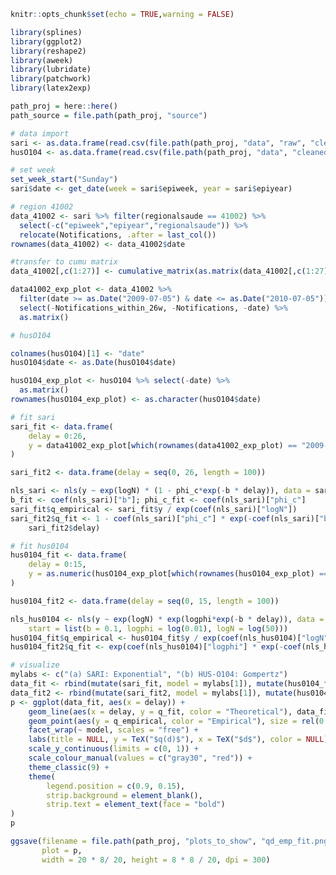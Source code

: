 ```r
knitr::opts_chunk$set(echo = TRUE,warning = FALSE)

library(splines)
library(ggplot2)
library(reshape2)
library(aweek)
library(lubridate)
library(patchwork)
library(latex2exp)
```

```r
path_proj = here::here()
path_source = file.path(path_proj, "source")

# data import
sari <- as.data.frame(read.csv(file.path(path_proj, "data", "raw", "clean_data_srag_epiweek_delay_table_PR.csv"),))
husO104 <- as.data.frame(read.csv(file.path(path_proj, "data", "cleaned", "husO104_tri_cumu.csv"),))

# set week
set_week_start("Sunday")
sari$date <- get_date(week = sari$epiweek, year = sari$epiyear)
```

```r
# region 41002
data_41002 <- sari %>% filter(regionalsaude == 41002) %>%
  select(-c("epiweek","epiyear","regionalsaude")) %>%
  relocate(Notifications, .after = last_col())
rownames(data_41002) <- data_41002$date

#transfer to cumu matrix
data_41002[,c(1:27)] <- cumulative_matrix(as.matrix(data_41002[,c(1:27)]))

data41002_exp_plot <- data_41002 %>%
  filter(date >= as.Date("2009-07-05") & date <= as.Date("2010-07-05")) %>%
  select(-Notifications_within_26w, -Notifications, -date) %>%
  as.matrix()
```

```r
# husO104

colnames(husO104)[1] <- "date"
husO104$date <- as.Date(husO104$date)

husO104_exp_plot <- husO104 %>% select(-date) %>%
  as.matrix()
rownames(husO104_exp_plot) <- as.character(husO104$date)
```

```r
# fit sari
sari_fit <- data.frame(
    delay = 0:26,
    y = data41002_exp_plot[which(rownames(data41002_exp_plot) == "2009-08-30"),]
)

sari_fit2 <- data.frame(delay = seq(0, 26, length = 100))

nls_sari <- nls(y ~ exp(logN) * (1 - phi_c*exp(-b * delay)), data = sari_fit, start = list(b = 0.2, phi_c = 0.9, logN = log(787)))
b_fit <- coef(nls_sari)["b"]; phi_c_fit <- coef(nls_sari)["phi_c"]
sari_fit$q_empirical <- sari_fit$y / exp(coef(nls_sari)["logN"])
sari_fit2$q_fit <- 1 - coef(nls_sari)["phi_c"] * exp(-coef(nls_sari)["b"] *
    sari_fit2$delay)

# fit hus0104
hus0104_fit <- data.frame(
    delay = 0:15,
    y = as.numeric(husO104_exp_plot[which(rownames(husO104_exp_plot) == "2011-05-22"),])
)

hus0104_fit2 <- data.frame(delay = seq(0, 15, length = 100))

nls_hus0104 <- nls(y ~ exp(logN) * exp(logphi*exp(-b * delay)), data = hus0104_fit,
    start = list(b = 0.1, logphi = log(0.01), logN = log(50)))
hus0104_fit$q_empirical <- hus0104_fit$y / exp(coef(nls_hus0104)["logN"])
hus0104_fit2$q_fit <- exp(coef(nls_hus0104)["logphi"] * exp(-coef(nls_hus0104)["b"] * hus0104_fit2$delay))

# visualize
mylabs <- c("(a) SARI: Exponential", "(b) HUS-O104: Gompertz")
data_fit <- rbind(mutate(sari_fit, model = mylabs[1]), mutate(hus0104_fit, model = mylabs[2]))
data_fit2 <- rbind(mutate(sari_fit2, model = mylabs[1]), mutate(hus0104_fit2, model = mylabs[2]))
p <- ggplot(data_fit, aes(x = delay)) +
    geom_line(aes(x = delay, y = q_fit, color = "Theoretical"), data_fit2, linewidth = rel(0.4), linetype = "dashed") +
    geom_point(aes(y = q_empirical, color = "Empirical"), size = rel(0.5)) +
    facet_wrap(~ model, scales = "free") +
    labs(title = NULL, y = TeX("$q(d)$"), x = TeX("$d$"), color = NULL) +
    scale_y_continuous(limits = c(0, 1)) +
    scale_colour_manual(values = c("gray30", "red")) +
    theme_classic(9) +
    theme(
        legend.position = c(0.9, 0.15),
        strip.background = element_blank(),
        strip.text = element_text(face = "bold")
)
p

ggsave(filename = file.path(path_proj, "plots_to_show", "qd_emp_fit.png"),
       plot = p,
       width = 20 * 8/ 20, height = 8 * 8 / 20, dpi = 300)
```
